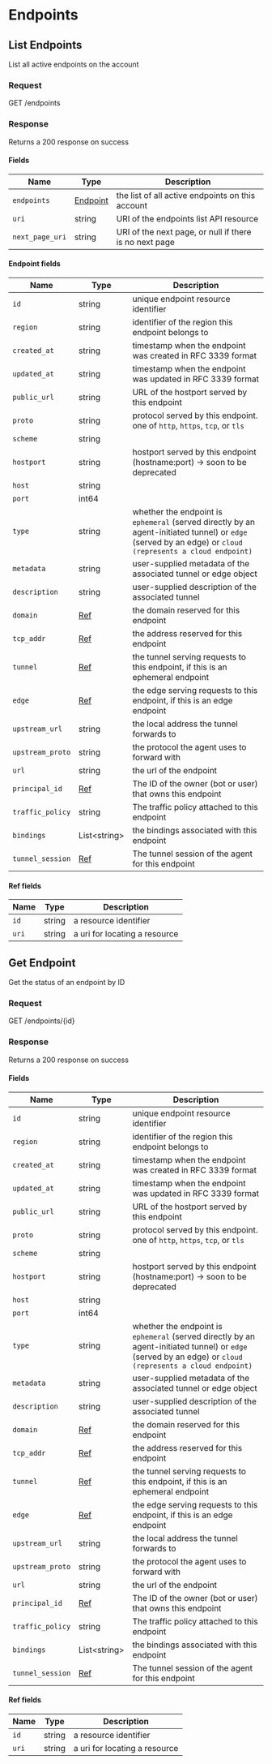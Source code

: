 
# Endpoints

## List Endpoints

List all active endpoints on the account

### Request

GET /endpoints

<EndpointsListRequest />

### Response

Returns a 200 response on success

<EndpointsListResponse />

#### Fields

| Name            | Type                         | Description                                            |
| --------------- | ---------------------------- | ------------------------------------------------------ |
| `endpoints`     | [Endpoint](#endpoint-fields) | the list of all active endpoints on this account       |
| `uri`           | string                       | URI of the endpoints list API resource                 |
| `next_page_uri` | string                       | URI of the next page, or null if there is no next page |

#### Endpoint fields

| Name             | Type               | Description                                                                                                                                               |
| ---------------- | ------------------ | --------------------------------------------------------------------------------------------------------------------------------------------------------- |
| `id`             | string             | unique endpoint resource identifier                                                                                                                       |
| `region`         | string             | identifier of the region this endpoint belongs to                                                                                                         |
| `created_at`     | string             | timestamp when the endpoint was created in RFC 3339 format                                                                                                |
| `updated_at`     | string             | timestamp when the endpoint was updated in RFC 3339 format                                                                                                |
| `public_url`     | string             | URL of the hostport served by this endpoint                                                                                                               |
| `proto`          | string             | protocol served by this endpoint. one of `http`, `https`, `tcp`, or `tls`                                                                                 |
| `scheme`         | string             |                                                                                                                                                           |
| `hostport`       | string             | hostport served by this endpoint (hostname:port) -> soon to be deprecated                                                                                 |
| `host`           | string             |                                                                                                                                                           |
| `port`           | int64              |                                                                                                                                                           |
| `type`           | string             | whether the endpoint is `ephemeral` (served directly by an agent-initiated tunnel) or `edge` (served by an edge) or `cloud (represents a cloud endpoint)` |
| `metadata`       | string             | user-supplied metadata of the associated tunnel or edge object                                                                                            |
| `description`    | string             | user-supplied description of the associated tunnel                                                                                                        |
| `domain`         | [Ref](#ref-fields) | the domain reserved for this endpoint                                                                                                                     |
| `tcp_addr`       | [Ref](#ref-fields) | the address reserved for this endpoint                                                                                                                    |
| `tunnel`         | [Ref](#ref-fields) | the tunnel serving requests to this endpoint, if this is an ephemeral endpoint                                                                            |
| `edge`           | [Ref](#ref-fields) | the edge serving requests to this endpoint, if this is an edge endpoint                                                                                   |
| `upstream_url`   | string             | the local address the tunnel forwards to                                                                                                                  |
| `upstream_proto` | string             | the protocol the agent uses to forward with                                                                                                               |
| `url`            | string             | the url of the endpoint                                                                                                                                   |
| `principal_id`   | [Ref](#ref-fields) | The ID of the owner (bot or user) that owns this endpoint                                                                                                 |
| `traffic_policy` | string             | The traffic policy attached to this endpoint                                                                                                              |
| `bindings`       | List&lt;string&gt; | the bindings associated with this endpoint                                                                                                                |
| `tunnel_session` | [Ref](#ref-fields) | The tunnel session of the agent for this endpoint                                                                                                         |

#### Ref fields

| Name  | Type   | Description                   |
| ----- | ------ | ----------------------------- |
| `id`  | string | a resource identifier         |
| `uri` | string | a uri for locating a resource |

## Get Endpoint

Get the status of an endpoint by ID

### Request

GET /endpoints/\{id\}

<EndpointsGetRequest />

### Response

Returns a 200 response on success

<EndpointsGetResponse />

#### Fields

| Name             | Type               | Description                                                                                                                                               |
| ---------------- | ------------------ | --------------------------------------------------------------------------------------------------------------------------------------------------------- |
| `id`             | string             | unique endpoint resource identifier                                                                                                                       |
| `region`         | string             | identifier of the region this endpoint belongs to                                                                                                         |
| `created_at`     | string             | timestamp when the endpoint was created in RFC 3339 format                                                                                                |
| `updated_at`     | string             | timestamp when the endpoint was updated in RFC 3339 format                                                                                                |
| `public_url`     | string             | URL of the hostport served by this endpoint                                                                                                               |
| `proto`          | string             | protocol served by this endpoint. one of `http`, `https`, `tcp`, or `tls`                                                                                 |
| `scheme`         | string             |                                                                                                                                                           |
| `hostport`       | string             | hostport served by this endpoint (hostname:port) -> soon to be deprecated                                                                                 |
| `host`           | string             |                                                                                                                                                           |
| `port`           | int64              |                                                                                                                                                           |
| `type`           | string             | whether the endpoint is `ephemeral` (served directly by an agent-initiated tunnel) or `edge` (served by an edge) or `cloud (represents a cloud endpoint)` |
| `metadata`       | string             | user-supplied metadata of the associated tunnel or edge object                                                                                            |
| `description`    | string             | user-supplied description of the associated tunnel                                                                                                        |
| `domain`         | [Ref](#ref-fields) | the domain reserved for this endpoint                                                                                                                     |
| `tcp_addr`       | [Ref](#ref-fields) | the address reserved for this endpoint                                                                                                                    |
| `tunnel`         | [Ref](#ref-fields) | the tunnel serving requests to this endpoint, if this is an ephemeral endpoint                                                                            |
| `edge`           | [Ref](#ref-fields) | the edge serving requests to this endpoint, if this is an edge endpoint                                                                                   |
| `upstream_url`   | string             | the local address the tunnel forwards to                                                                                                                  |
| `upstream_proto` | string             | the protocol the agent uses to forward with                                                                                                               |
| `url`            | string             | the url of the endpoint                                                                                                                                   |
| `principal_id`   | [Ref](#ref-fields) | The ID of the owner (bot or user) that owns this endpoint                                                                                                 |
| `traffic_policy` | string             | The traffic policy attached to this endpoint                                                                                                              |
| `bindings`       | List&lt;string&gt; | the bindings associated with this endpoint                                                                                                                |
| `tunnel_session` | [Ref](#ref-fields) | The tunnel session of the agent for this endpoint                                                                                                         |

#### Ref fields

| Name  | Type   | Description                   |
| ----- | ------ | ----------------------------- |
| `id`  | string | a resource identifier         |
| `uri` | string | a uri for locating a resource |
